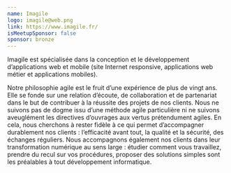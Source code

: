 ```yaml
---
name: Imagile
logo: imagile@web.png
link: https://www.imagile.fr/
isMeetupSponsor: false
sponsor: bronze
---
```


Imagile est spécialisée dans la conception et le développement d’applications
web et mobile (site Internet responsive, applications web métier et applications
mobiles).

Notre philosophie agile est le fruit d’une expérience de plus de vingt ans. Elle
se fonde sur une relation d’écoute, de collaboration et de partenariat dans le
but de contribuer à la réussite des projets de nos clients. Nous ne suivons pas
de dogme issu d’une méthode agile particulière ni ne suivons aveuglément les
directives d’ouvrages aux vertus prétendument agiles. En cela, nous cherchons
à rester fidèle à ce qui permet d’accompagner durablement nos clients :
l’efficacité avant tout, la qualité et la sécurité, des échanges réguliers. Nous
accompagnons également nos clients dans leur transformation numérique au sens
large : étudier comment vous travaillez, prendre du recul sur vos procédures,
proposer des solutions simples sont les préalables à tout développement
informatique.